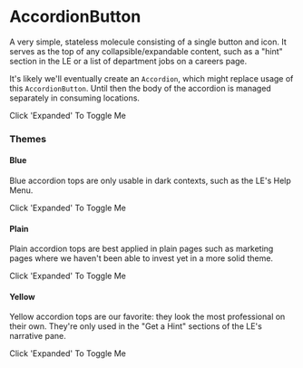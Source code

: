 
<Meta
  title="Core|Molecules/AccordionButton"
  component={AccordionButton}
  decorators={[withKnobs]}
/>

# AccordionButton

<StoryStatus status="inProgress" />

A very simple, stateless molecule consisting of a single button and icon.
It serves as the top of any collapsible/expandable content, such as a
"hint" section in the LE or a list of department jobs on a careers page.

It's likely we'll eventually create an `Accordion`, which might
replace usage of this `AccordionButton`. Until then the body of
the accordion is managed separately in consuming locations.

<Preview>
  <Story name="Accordion">
    <AccordionButton
      expanded={boolean('Expanded', false)}
      onClick={action('Clicked')}
      theme={select('Theme', ['blue', 'plain', 'yellow'], 'yellow')}
    >
      Click 'Expanded' To Toggle Me
    </AccordionButton>
  </Story>
</Preview>

<Props of={AccordionButton} />

### Themes

#### Blue

Blue accordion tops are only usable in dark contexts, such as the LE's
Help Menu.

<Preview className="dark">
  <Story name="Blue">
    <AccordionButton
      expanded={boolean('Expanded', false)}
      onClick={action('Clicked')}
      theme="blue"
    >
      Click 'Expanded' To Toggle Me
    </AccordionButton>
  </Story>
</Preview>

#### Plain

Plain accordion tops are best applied in plain pages such as marketing pages
where we haven't been able to invest yet in a more solid theme.

<Preview>
  <Story name="Plain">
    <AccordionButton
      expanded={boolean('Expanded', false)}
      onClick={action('Clicked')}
      theme="plain"
    >
      Click 'Expanded' To Toggle Me
    </AccordionButton>
  </Story>
</Preview>

#### Yellow

Yellow accordion tops are our favorite: they look the most professional on
their own. They're only used in the "Get a Hint" sections of the LE's
narrative pane.

<Preview>
  <Story name="Yellow">
    <AccordionButton
      expanded={boolean('Expanded', false)}
      onClick={action('Clicked')}
      theme="yellow"
    >
      Click 'Expanded' To Toggle Me
    </AccordionButton>
  </Story>
</Preview>
